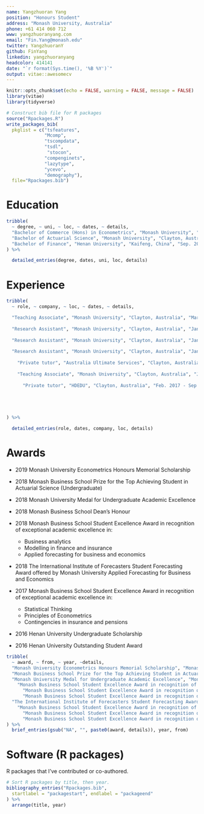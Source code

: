 ```yaml
---
name: Yangzhuoran Yang
position: "Honours Student"
address: "Monash University, Australia"
phone: +61 414 060 712
www: yangzhuoranyang.com
email: "Fin.Yang@monash.edu"
twitter: YangzhuoranY
github: FinYang
linkedin: yangzhuoranyang
headcolor: 414141
date: "`r format(Sys.time(), '%B %Y')`"
output: vitae::awesomecv
---
```


```r
knitr::opts_chunk$set(echo = FALSE, warning = FALSE, message = FALSE)
library(vitae)
library(tidyverse)
```

```r
# Construct bib file for R packages
source("Rpackages.R")
write_packages_bib(
  pkglist = c("tsfeatures",
              "Mcomp",
              "tscompdata", 
              "tsdl", 
               "stocon",
              "compenginets", 
              "lazytype", 
              "ycevo", 
              "demography"),
  file="Rpackages.bib")
```

# Education

```r
tribble(
  ~ degree, ~ uni, ~ loc, ~ dates, ~ details,
  "Bachelor of Commerce (Hons) in Econometrics", "Monash University", "Clayton, Australia", "Feb. 2019 - Present", "Thesis: Optimal portfolio selection via dimensional reduction in a stochastic optimal control setting",
  "Bachelor of Actuarial Science", "Monash University", "Clayton, Australia", "Jul. 2016 - Jul. 2018", "GPA of 4, WAM of 90.323", 
  "Bachelor of Finance", "Henan University", "Kaifeng, China", "Sep. 2014 - Present", "GPA of 3.940"
) %>% 

  detailed_entries(degree, dates, uni, loc, details)

```

# Experience

```r

tribble(
  ~ role, ~ company, ~ loc, ~ dates, ~ details,

  "Teaching Associate", "Monash University", "Clayton, Australia", "Mar. 2019 - Present", "Business and economic statistics (ETC1000)",
  
  "Research Assistant", "Monash University", "Clayton, Australia", "Jan. 2016 - Present", "Responsibilities including developments of R packages and data manipulation",
  
  "Research Assistant", "Monash University", "Clayton, Australia", "Jan. 2016 - Present", "Concepts involving time series, financial data, dimension reduction and stochastic optimization",
  
  "Research Assistant", "Monash University", "Clayton, Australia", "Jan. 2016 - Present", "Supervisors include Dr Bonsoo Koo, Dr Dan Zhu, and Professor Rob Hyndman",
  
    "Private tutor", "Australia Ultimate Services", "Clayton, Australia", "Sep. 2017 - Jul. 2019", "Introductory Econometrics, Actuarial Statistics, Probability and statistical inference for economics and business, Applied econometrics and Financial Econometric",
  
    "Teaching Associate", "Monash University", "Clayton, Australia", "Jul. 2017 - Nov. 2017", "Introduction to financial accounting (ACC1100)",
  
      "Private tutor", "HDEDU", "Clayton, Australia", "Feb. 2017 - Sep. 2017", "Introductory Econometrics and Actuarial Statistics"





) %>% 

  detailed_entries(role, dates, company, loc, details)

```

\pagebreak

# Awards


* 2019 Monash University Econometrics Honours Memorial Scholarship

* 2018 Monash Business School Prize for the Top Achieving Student in Actuarial Science (Undergraduate) 

* 2018 Monash University Medal for Undergraduate Academic Excellence

* 2018 Monash Business School Dean's Honour

* 2018 Monash Business School Student Excellence Award in recognition of exceptional academic excellence in:  

  - Business analytics
  - Modelling in finance and insurance
  - Applied forecasting for business and economics

* 2018 The International Institute of Forecasters Student Forecasting Award 
    offered by Monash University Applied Forecasting for Business and Economics 

* 2017 Monash Business School Student Excellence Award in recognition of exceptional academic excellence in:  

  - Statistical Thinking
  - Principles of Econometrics
  - Contingencies in insurance and pensions
  
* 2016 Henan University Undergraduate Scholarship 

* 2016 Henan University Outstanding Student Award

```r

tribble(
  ~ award, ~ from, ~ year, ~details,
  "Monash University Econometrics Honours Memorial Scholarship", "Monash", "2019", NA,
  "Monash Business School Prize for the Top Achieving Student in Actuarial Science (Undergraduate)", "Monash", "2018", NA,
  "Monash University Medal for Undergraduate Academic Excellence", "Monash", "2018", NA,
    "Monash Business School Student Excellence Award in recognition of exceptional academic excellence in:", "Monash", "2018", "Business analytics", 
      "Monash Business School Student Excellence Award in recognition of exceptional academic excellence in:", "Monash", "2018", "Modelling in finance and insurance", 
      "Monash Business School Student Excellence Award in recognition of exceptional academic excellence in:", "Monash", "2018", "Applied forecasting for business and economics", 
  "The International Institute of Forecasters Student Forecasting Award o", "IIF", "2018", NA,
    "Monash Business School Student Excellence Award in recognition of exceptional academic excellence in:", "Monash", "2017", "Statistical Thinking", 
      "Monash Business School Student Excellence Award in recognition of exceptional academic excellence in:", "Monash", "2017", "Principles of Econometrics", 
      "Monash Business School Student Excellence Award in recognition of exceptional academic excellence in:", "Monash", "2017", "Contingencies in insurance and pensions"
) %>%
  brief_entries(gsub("NA", "", paste0(award, details)), year, from)

```


# Software (R packages)

R packages that I've contributed or co-authored.

```r
# Sort R packages by title, then year.
bibliography_entries("Rpackages.bib",
  startlabel = "packagestart", endlabel = "packageend"
) %>%
  arrange(title, year)
```
